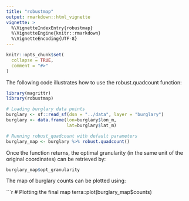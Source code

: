 ```yaml
---
title: "robustmap"
output: rmarkdown::html_vignette
vignette: >
  %\VignetteIndexEntry{robustmap}
  %\VignetteEngine{knitr::rmarkdown}
  %\VignetteEncoding{UTF-8}
---
```


```r
knitr::opts_chunk$set(
  collapse = TRUE,
  comment = "#>"
)
```

The following code illustrates how to use the robust.quadcount function:

```r
library(magrittr)
library(robustmap)

# Loading burglary data points
burglary <- sf::read_sf(dsn = "../data", layer = "burglary")
burglary <- data.frame(lon=burglary$lon_m,
                       lat=burglary$lat_m)

# Running robust_quadcount with default parameters
burglary_map <- burglary %>% robust.quadcount()

```

Once the function returns, the optimal granularity (in the same unit of the original coordinates) can be retrieved by:

```r
burglary_map$opt_granularity
```

The map of burglary counts can be plotted using:

```r
# Plotting the final map
terra::plot(burglary_map$counts)
